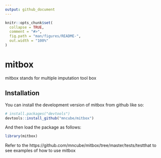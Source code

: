 ```yaml
---
output: github_document
---
```


<!-- README.md is generated from README.Rmd. Please edit that file -->

```r
knitr::opts_chunk$set(
  collapse = TRUE,
  comment = "#>",
  fig.path = "man/figures/README-",
  out.width = "100%"
)
```

# mitbox

<!-- badges: start -->
<!-- badges: end -->

mitbox stands for multiple imputation tool box

## Installation

You can install the development version of mitbox from github like so:

``` r
# install.packages("devtools")
devtools::install_github("mncube/mitbox")
```

And then load the package as follows:

```r
library(mitbox)
```

Refer to the https://github.com/mncube/mitbox/tree/master/tests/testthat to see
examples of how to use mitbox
